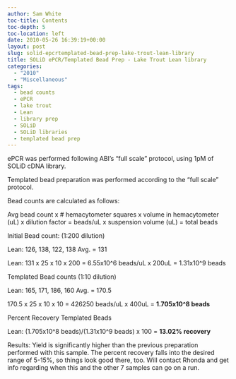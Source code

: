 ```yaml
---
author: Sam White
toc-title: Contents
toc-depth: 5
toc-location: left
date: 2010-05-26 16:39:19+00:00
layout: post
slug: solid-epcrtemplated-bead-prep-lake-trout-lean-library
title: SOLiD ePCR/Templated Bead Prep - Lake Trout Lean library
categories:
  - "2010"
  - "Miscellaneous"
tags:
  - bead counts
  - ePCR
  - lake trout
  - Lean
  - library prep
  - SOLiD
  - SOLiD libraries
  - templated bead prep
---
```


ePCR was performed following ABI's "full scale" protocol, using 1pM of SOLiD cDNA library.

Templated bead preparation was performed according to the "full scale" protocol.

Bead counts are calculated as follows:

Avg bead count x # hemacytometer squares x volume in hemacytometer (uL) x dilution factor = beads/uL x suspension volume (uL) = total beads

Initial Bead count: (1:200 dilution)

Lean: 126, 138, 122, 138 Avg. = 131

Lean: 131 x 25 x 10 x 200 = 6.55x10^6 beads/uL x 200uL = 1.31x10^9 beads

Templated Bead counts (1:10 dilution)

Lean: 165, 171, 186, 160 Avg. = 170.5

170.5 x 25 x 10 x 10 = 426250 beads/uL x 400uL = **1.705x10^8 beads**

Percent Recovery Templated Beads

Lean: (1.705x10^8 beads)/(1.31x10^9 beads) x 100 = **13.02% recovery**

Results: Yield is significantly higher than the previous preparation performed with this sample. The percent recovery falls into the desired range of 5-15%, so things look good there, too. Will contact Rhonda and get info regarding when this and the other 7 samples can go on a run.
